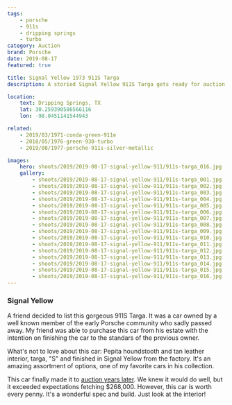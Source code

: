 ```yaml
---
tags:
    - porsche
    - 911s
    - dripping springs
    - turbo
category: Auction
brand: Porsche
date: 2019-08-17
featured: true

title: Signal Yellow 1973 911S Targa
description: A storied Signal Yellow 911S Targa gets ready for auction. Signal Yellow, Pepita and Brown leather, this one should get some attention.

location:
    text: Dripping Springs, TX
    lat: 30.259390586566116
    lon: -98.0451141544943

related:
    - 2019/03/1971-conda-green-911e
    - 2018/05/1976-green-930-turbo
    - 2019/08/1977-porsche-911s-silver-metallic

images:
    hero: shoots/2019/2019-08-17-signal-yellow-911/911s-targa_016.jpg
    gallery:
        - shoots/2019/2019-08-17-signal-yellow-911/911s-targa_001.jpg
        - shoots/2019/2019-08-17-signal-yellow-911/911s-targa_002.jpg
        - shoots/2019/2019-08-17-signal-yellow-911/911s-targa_003.jpg
        - shoots/2019/2019-08-17-signal-yellow-911/911s-targa_004.jpg
        - shoots/2019/2019-08-17-signal-yellow-911/911s-targa_005.jpg
        - shoots/2019/2019-08-17-signal-yellow-911/911s-targa_006.jpg
        - shoots/2019/2019-08-17-signal-yellow-911/911s-targa_007.jpg
        - shoots/2019/2019-08-17-signal-yellow-911/911s-targa_008.jpg
        - shoots/2019/2019-08-17-signal-yellow-911/911s-targa_009.jpg
        - shoots/2019/2019-08-17-signal-yellow-911/911s-targa_010.jpg
        - shoots/2019/2019-08-17-signal-yellow-911/911s-targa_011.jpg
        - shoots/2019/2019-08-17-signal-yellow-911/911s-targa_012.jpg
        - shoots/2019/2019-08-17-signal-yellow-911/911s-targa_013.jpg
        - shoots/2019/2019-08-17-signal-yellow-911/911s-targa_014.jpg
        - shoots/2019/2019-08-17-signal-yellow-911/911s-targa_015.jpg
        - shoots/2019/2019-08-17-signal-yellow-911/911s-targa_016.jpg
---
```


### Signal Yellow

A friend decided to list this gorgeous 911S Targa. It was a car owned by a well known member of the early Porsche community who sadly passed away. My friend was able to purchase this car from his estate with the intention on finishing the car to the standars of the previous owner.

What's not to love about this car: Pepita houndstooth and tan leather interior, targa, "S" and finished in Signal Yellow from the factory. It's an amazing assortment of options, one of my favorite cars in his collection.

This car finally made it to [auction years later](/photography/shoots/2023/06/1973-porsche-911s-targa). We knew it would do well, but it exceeded expectations fetching $268,000. However, this car is worth every penny. It's a wonderful spec and build. Just look at the interior!
